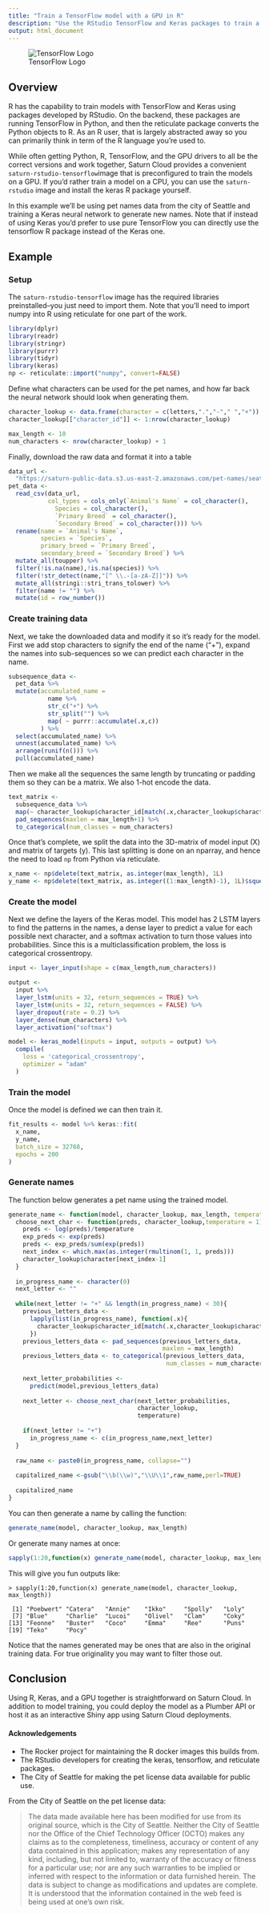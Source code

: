 ```yaml
---
title: "Train a TensorFlow model with a GPU in R"
description: "Use the RStudio TensorFlow and Keras packages to train a model on a GPU"
output: html_document
---
```


![TensorFlow Logo](https://saturn-public-assets.s3.us-east-2.amazonaws.com/example-resources/tensorflow.png "doc-image")

## Overview

R has the capability to train models with TensorFlow and Keras using packages
developed by RStudio. On the backend, these packages are running TensorFlow in
Python, and then the reticulate package converts the Python objects to R. As an
R user, that is largely abstracted away so you can primarily think in term of
the R language you're used to.

While often getting Python, R, TensorFlow, and the GPU drivers to all be the
correct versions and work together, Saturn Cloud provides a convenient
`saturn-rstudio-tensorflow`image that is preconfigured to train the models on a
GPU. If you'd rather train a model on a CPU, you can use the `saturn-rstudio`
image and install the keras R package yourself.

In this example we'll be using pet names data from the city of Seattle and
training a Keras neural network to generate new names. Note that if instead
of using Keras you'd prefer to use pure TensorFlow you can directly use the 
tensorflow R package instead of the Keras one.

## Example

### Setup

The `saturn-rstudio-tensorflow` image has the required libraries
preinstalled--you just need to import them. Note that you'll need to import
numpy into R using reticulate for one part of the work.

```r
library(dplyr)
library(readr)
library(stringr)
library(purrr)
library(tidyr)
library(keras)
np <- reticulate::import("numpy", convert=FALSE)
```

Define what characters can be used for the pet names, and how far back the
neural network should look when generating them.

```r
character_lookup <- data.frame(character = c(letters,".","-"," ","+"))
character_lookup[["character_id"]] <- 1:nrow(character_lookup)

max_length <- 10
num_characters <- nrow(character_lookup) + 1
```

Finally, download the raw data and format it into a table

```r
data_url <-
  "https://saturn-public-data.s3.us-east-2.amazonaws.com/pet-names/seattle_pet_licenses.csv"
pet_data <- 
  read_csv(data_url, 
           col_types = cols_only(`Animal's Name` = col_character(),
             Species = col_character(),
             `Primary Breed` = col_character(),
             `Secondary Breed` = col_character())) %>%
  rename(name = `Animal's Name`,
         species = `Species`,
         primary_breed = `Primary Breed`,
         secondary_breed = `Secondary Breed`) %>%
  mutate_all(toupper) %>%
  filter(!is.na(name),!is.na(species)) %>%
  filter(!str_detect(name,"[^ \\.-[a-zA-Z]]")) %>%
  mutate_all(stringi::stri_trans_tolower) %>%
  filter(name != "") %>%
  mutate(id = row_number())
```


### Create training data

Next, we take the downloaded data and modify it so it's ready for the model. 
First we add stop characters to signify the end of the name ("+"), expand
the names into sub-sequences so we can predict each character in the name.


```r
subsequence_data <-
  pet_data %>%
  mutate(accumulated_name =
           name %>%
           str_c("+") %>%
           str_split("") %>%
           map( ~ purrr::accumulate(.x,c))
         ) %>%
  select(accumulated_name) %>%
  unnest(accumulated_name) %>%
  arrange(runif(n())) %>%
  pull(accumulated_name)
```

Then we make all the sequences the same length by truncating or padding them
so they can be a matrix. We also 1-hot encode the data.

```r
text_matrix <-
  subsequence_data %>%
  map(~ character_lookup$character_id[match(.x,character_lookup$character)]) %>% 
  pad_sequences(maxlen = max_length+1) %>% 
  to_categorical(num_classes = num_characters) 
```

Once that's complete, we split the data into the 3D-matrix of model input (X) and
matrix of targets (y). This last splitting is done on an nparray,
and hence the need to load `np` from Python via reticulate.

```r
x_name <- np$delete(text_matrix, as.integer(max_length), 1L) 
y_name <- np$delete(text_matrix, as.integer((1:max_length)-1), 1L)$squeeze()
```

### Create the model

Next we define the layers of the Keras model. This model has 2 LSTM layers to
find the patterns in the names, a dense layer to predict a value for each
possible next character, and a softmax activation to turn
those values into probabilities. Since this is a multiclassification problem,
the loss is categorical crossentropy.

```r

input <- layer_input(shape = c(max_length,num_characters)) 

output <- 
  input %>%
  layer_lstm(units = 32, return_sequences = TRUE) %>%
  layer_lstm(units = 32, return_sequences = FALSE) %>%
  layer_dropout(rate = 0.2) %>%
  layer_dense(num_characters) %>%
  layer_activation("softmax")

model <- keras_model(inputs = input, outputs = output) %>% 
  compile(
    loss = 'categorical_crossentropy',
    optimizer = "adam"
  )
```

### Train the model

Once the model is defined we can then train it.

```r
fit_results <- model %>% keras::fit(
  x_name, 
  y_name,
  batch_size = 32768,
  epochs = 200
)
```

### Generate names

The function below generates a pet name using the trained model.

```r
generate_name <- function(model, character_lookup, max_length, temperature = 1){
  choose_next_char <- function(preds, character_lookup,temperature = 1){
    preds <- log(preds)/temperature
    exp_preds <- exp(preds)
    preds <- exp_preds/sum(exp(preds))
    next_index <- which.max(as.integer(rmultinom(1, 1, preds)))
    character_lookup$character[next_index-1]
  }
  
  in_progress_name <- character(0)
  next_letter <- ""
  
  while(next_letter != "+" && length(in_progress_name) < 30){
    previous_letters_data <- 
      lapply(list(in_progress_name), function(.x){
        character_lookup$character_id[match(.x,character_lookup$character)]
      })
    previous_letters_data <- pad_sequences(previous_letters_data,
                                           maxlen = max_length)
    previous_letters_data <- to_categorical(previous_letters_data,
                                            num_classes = num_characters)
    
    next_letter_probabilities <- 
      predict(model,previous_letters_data)
    
    next_letter <- choose_next_char(next_letter_probabilities,
                                    character_lookup,
                                    temperature)
    
    if(next_letter != "+")
      in_progress_name <- c(in_progress_name,next_letter)
  }
  
  raw_name <- paste0(in_progress_name, collapse="")
  
  capitalized_name <-gsub("\\b(\\w)","\\U\\1",raw_name,perl=TRUE)
  
  capitalized_name
}
```

You can then generate a name by calling the function:

```r
generate_name(model, character_lookup, max_length)
```

Or generate many names at once:

```r
sapply(1:20,function(x) generate_name(model, character_lookup, max_length))
```

This will give you fun outputs like:

```
> sapply(1:20,function(x) generate_name(model, character_lookup, max_length))

 [1] "Poebwert" "Catera"   "Annie"    "Ikko"     "Spolly"   "Loly"    
 [7] "Blue"     "Charlie"  "Lucoi"    "Olivel"   "Clam"     "Coky"    
[13] "Feonne"   "Buster"   "Coco"     "Emma"     "Ree"      "Puns"    
[19] "Teko"     "Pocy"  
```

Notice that the names generated may be ones that are also in the original
training data. For true originality you may want to filter those out.

## Conclusion

Using R, Keras, and a GPU together is straightforward on Saturn Cloud. In
addition to model training, you could deploy the model as a Plumber API or
host it as an interactive Shiny app using Saturn Cloud deployments.

#### Acknowledgements

* The Rocker project for maintaining the R docker images this builds from.
* The RStudio developers for creating the keras, tensorflow, and reticulate packages.
* The City of Seattle for making the pet license data available for public use.

From the City of Seattle on the pet license data:

> The data made available here has been modified for use from its original
> source, which is the City of Seattle. Neither the City of Seattle nor the
> Office of the Chief Technology Officer (OCTO) makes any claims as to the
> completeness, timeliness, accuracy or content of any data contained in this
> application; makes any representation of any kind, including, but not limited
> to, warranty of the accuracy or fitness for a particular use; nor are any such
> warranties to be implied or inferred with respect to the information or data
> furnished herein. The data is subject to change as modifications and updates
> are complete. It is understood that the information contained in the web feed
> is being used at one's own risk.